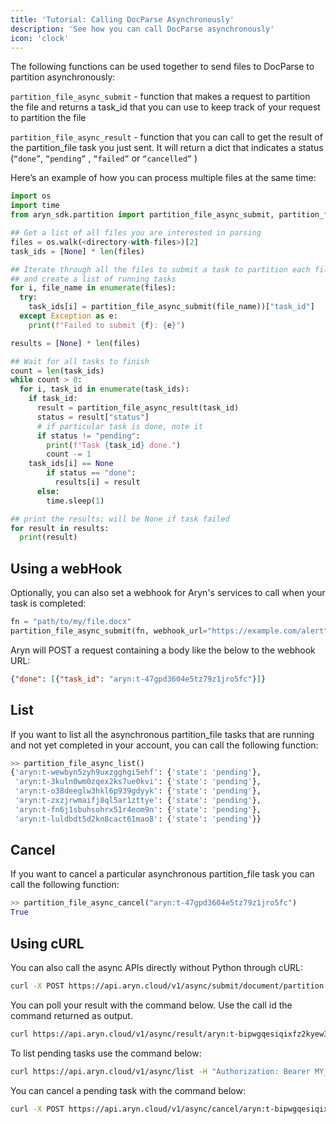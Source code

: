 ```yaml
---
title: 'Tutorial: Calling DocParse Asynchronously'
description: 'See how you can call DocParse asynchronously'
icon: 'clock'
---
```


The following functions can be used together to send files to DocParse to partition asynchronously:  

`partition_file_async_submit` - function that makes a request to partition the file and returns a task_id that you can use to keep track of your request to partition the file

`partition_file_async_result` - function that you can call to get the result of the partition_file task you just sent. It will return a dict that indicates a status (`“done”`, `“pending”` , `“failed”` or `“cancelled”` )

Here’s an example of how you can process multiple files at the same time:

```python
import os
import time
from aryn_sdk.partition import partition_file_async_submit, partition_file_async_result

## Get a list of all files you are interested in parsing
files = os.walk(<directory-with-files>)[2]
task_ids = [None] * len(files)

## Iterate through all the files to submit a task to partition each file
## and create a list of running tasks
for i, file_name in enumerate(files):
  try:
    task_ids[i] = partition_file_async_submit(file_name))["task_id"]
  except Exception as e:
    print(f"Failed to submit {f}: {e}")

results = [None] * len(files)

## Wait for all tasks to finish
count = len(task_ids)
while count > 0:
  for i, task_id in enumerate(task_ids):
    if task_id:
      result = partition_file_async_result(task_id)
      status = result["status"]
      # if particular task is done, note it
      if status != "pending":
        print(f"Task {task_id} done.")
        count -= 1
	task_ids[i] == None
        if status == "done":
          results[i] = result
      else:
        time.sleep(1)

## print the results; will be None if task failed
for result in results:
  print(result)
```

## Using a webHook

Optionally, you can also set a webhook for Aryn's services to call when your task is completed:

```python
fn = "path/to/my/file.docx"
partition_file_async_submit(fn, webhook_url="https://example.com/alert")
```

Aryn will POST a request containing a body like the below to the webhook URL:

```json
{"done": [{"task_id": "aryn:t-47gpd3604e5tz79z1jro5fc"}]}
```

## List

If you want to list all the asynchronous partition_file tasks that are running and not yet completed in your account, you can call the following function:

```python
>> partition_file_async_list()
{'aryn:t-wewbyn5zyh9uxzgghgi5ehf': {'state': 'pending'},
 'aryn:t-3kuln0wm0zqex2ks7ue0kvi': {'state': 'pending'},
 'aryn:t-o38deeglw3hkl6p939gdyyk': {'state': 'pending'},
 'aryn:t-zxzjrwmaifj8ql5ar1zttye': {'state': 'pending'},
 'aryn:t-fn6j1sbuhsohrx51r4eom9n': {'state': 'pending'},
 'aryn:t-luldbdt5d2kn8cact61mao8': {'state': 'pending'}}
```

## Cancel

If you want to cancel a particular asynchronous partition_file task you can call the following function: 

```python
>> partition_file_async_cancel("aryn:t-47gpd3604e5tz79z1jro5fc")
True
```

## Using cURL

You can also call the async APIs directly without Python through cURL:

```bash
curl -X POST https://api.aryn.cloud/v1/async/submit/document/partition -F "file=@path/to/file.pdf" -F 'options={"use_ocr": true}' -H "Authorization: Bearer MY_ARYN_API_KEY"
```

You can poll your result with the command below. Use the call id the command returned as output.

```bash
curl https://api.aryn.cloud/v1/async/result/aryn:t-bipwgqesiqixfz2kyew3j8d -H "Authorization: Bearer MY_ARYN_API_KEY"
```

To list pending tasks use the command below:

```bash
curl https://api.aryn.cloud/v1/async/list -H "Authorization: Bearer MY_ARYN_API_KEY"
```

You can cancel a pending task with the command below:

```bash
curl -X POST https://api.aryn.cloud/v1/async/cancel/aryn:t-bipwgqesiqixfz2kyew3j8d -H "Authorization: Bearer MY_ARYN_API_KEY"
```
